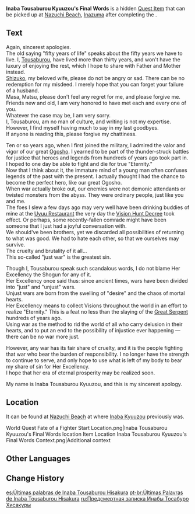 {{Item Infobox
|id           = 100975
|image        = Book Letter.png
|type         = Quest Items
|description  = A letter filled with words from margin to margin. Its author has gone missing.
|source1      = [[Nazuchi Beach]], [[Inazuma]]
}}
'''Inaba Tousaburou Kyuuzou's Final Words''' is a hidden [[Quest Item]] that can be picked up at [[Nazuchi Beach]], [[Inazuma]] after completing the {{Quest|Fate of a Fighter}}.

==Text==
Again, sincerest apologies.<br>
The old saying "fifty years of life" speaks about the fifty years we have to live. I, [[Inaba Kyuuzou|Tousaburou]], have lived more than thirty years, and won't have the luxury of enjoying the rest, which I hope to share with Father and Mother instead.<br>
[[Inaba Shizuko|Shizuko]], my beloved wife, please do not be angry or sad. There can be no redemption for my misdeed. I merely hope that you can forget your failure of a husband.<br>
Masa, Matsu, please don't feel any regret for me, and please forgive me.<br>
Friends new and old, I am very honored to have met each and every one of you.<br>
Whatever the case may be, I am very sorry.<br>
I, Tousaburou, am no man of culture, and writing is not my expertise. However, I find myself having much to say in my last goodbyes.<br>
If anyone is reading this, please forgive my chattiness.

Ten or so years ago, when I first joined the military, I admired the valor and vigor of our great [[Ogosho]]. I yearned to be part of the thunder-struck battles for justice that heroes and legends from hundreds of years ago took part in. I hoped to one day be able to fight and die for true "Eternity."<br>
Now that I think about it, the immature mind of a young man often confuses legends of the past with the present. I actually thought I had the chance to become the perfect hero, like our great Ogosho.<br>
When war actually broke out, our enemies were not demonic attendants or twisted monsters from the abyss. They were ordinary people, just like you and me.<br>
The foes I slew a few days ago may very well have been drinking buddies of mine at the [[Uyuu Restaurant]] the very day the [[Vision Hunt Decree]] took effect. Or perhaps, some recently-fallen comrade might have been someone that I just had a joyful conversation with.<br>
We should've been brothers, yet we discarded all possibilities of returning to what was good. We had to hate each other, so that we ourselves may survive.<br>
The cruelty and brutality of it all...<br>
This so-called "just war" is the greatest sin.

Though I, Tousaburou speak such scandalous words, I do not blame Her Excellency the Shogun for any of it.<br>
Her Excellency once said thus: since ancient times, wars have been divided into "just" and "unjust" wars.<br>
Unjust wars are born from the swelling of "desire" and the chaos of mortal hearts.<br>
Her Excellency means to collect Visions throughout the world in an effort to realize "Eternity." This is a feat no less than the slaying of the [[Orobashi|Great Serpent]] hundreds of years ago.<br>
Using war as the method to rid the world of all who carry delusion in their hearts, and to put an end to the possibility of injustice ever happening &mdash; there can be no war more just.

However, any war has its fair share of cruelty, and it is the people fighting that war who bear the burden of responsibility. I no longer have the strength to continue to serve, and only hope to use what is left of my body to bear my share of sin for Her Excellency.<br>
I hope that her era of eternal prosperity may be realized soon.

My name is Inaba Tousaburou Kyuuzou, and this is my sincerest apology.

==Location==
It can be found at [[Nazuchi Beach]] at where [[Inaba Kyuuzou]] previously was.
<gallery>
World Quest Fate of a Fighter Start Location.png|Inaba Tousaburou Kyuuzou's Final Words location
Item Location Inaba Tousaburou Kyuuzou's Final Words Context.png|Additional context
</gallery>

==Other Languages==
{{Other Languages
|default_hidden = 1
|en      = Inaba Tousaburou Kyuuzou's Final Words
|zhs     = 稻叶藤三郎久藏 ・ 绝笔
|zhs_rm  = Dàoyè Téngsānláng Jiǔcáng{{Assumed}} - Juébǐ
|zht     = 稻葉藤三郎久藏 絕筆
|zht_rm  = Dàoyè Téngsānláng Jiǔcáng{{Assumed}} - Juébǐ
|ja      = 稲葉藤三郎久蔵 絶筆
|ja_rm   = Inaba Tousaburou Kyuuzou Zeppitsu
|ko      = 이나바 토사부로 큐조 절필
|es      = Últimas palabras de Inaba Tousaburou Hisakura
|fr      = Derniers mots d'Inaba Tousaburou Kyuuzou
|ru      = Предсмертная записка Инабы Тосабуро Кюдзо
|th      = ถ้อยคำสุดท้ายของ Inaba Tousaburou Kyuuzou
|th_rm   = 
|vi      = Tuyệt Bút Inaba Tousaburou Kyuuzou
|de      = Letzte Worte von Inaba Tousaburou Kyuuzou
|id      = Surat Wasiat Inaba Tousaburou Kyuuzou
|pt      = Últimas Palavras de Inaba Tousaburou Hisakura
|tr      = Inaba Tousaburou Kyuuzou'nun Son Sözleri
|it      = Ultime parole d'Inaba Tousaburou Kyuuzou
}}

==Change History==
{{Change History|2.0}}

[[es:Últimas palabras de Inaba Tousaburou Hisakura]]
[[pt-br:Últimas Palavras de Inaba Tousaburou Hisakura]]
[[ru:Предсмертная записка Инабы Тосабуро Хисакуры]]